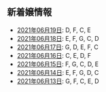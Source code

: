 新着嬢情報
----

- [2021年06月19日](/new/2021-06-19): D, F, C, E
- [2021年06月18日](/new/2021-06-18): E, F, G, C, D
- [2021年06月17日](/new/2021-06-17): G, D, E, F, C
- [2021年06月16日](/new/2021-06-16): C, E, D, F
- [2021年06月15日](/new/2021-06-15): F, G, C, D, E
- [2021年06月14日](/new/2021-06-14): E, F, G, D, C
- [2021年06月13日](/new/2021-06-13): G, F, C, E, D
